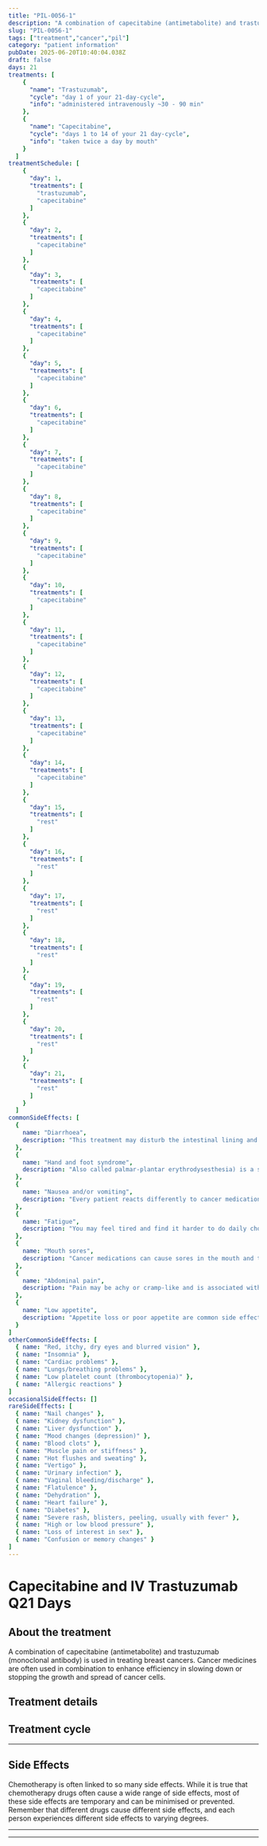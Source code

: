 ```yaml
---
title: "PIL-0056-1"
description: "A combination of capecitabine (antimetabolite) and trastuzumab (monoclonal antibody) is used in treating breast cancers. Cancer medicines are often used in combination to enhance efficiency in slowing down or stopping the growth and spread of cancer cells."
slug: "PIL-0056-1"
tags: ["treatment","cancer","pil"]
category: "patient information"
pubDate: 2025-06-20T10:40:04.038Z
draft: false
days: 21
treatments: [
    {
      "name": "Trastuzumab",
      "cycle": "day 1 of your 21-day-cycle",
      "info": "administered intravenously ~30 - 90 min"
    },
    {
      "name": "Capecitabine",
      "cycle": "days 1 to 14 of your 21 day-cycle",
      "info": "taken twice a day by mouth"
    }
  ]
treatmentSchedule: [
    {
      "day": 1,
      "treatments": [
        "trastuzumab",
        "capecitabine"
      ]
    },
    {
      "day": 2,
      "treatments": [
        "capecitabine"
      ]
    },
    {
      "day": 3,
      "treatments": [
        "capecitabine"
      ]
    },
    {
      "day": 4,
      "treatments": [
        "capecitabine"
      ]
    },
    {
      "day": 5,
      "treatments": [
        "capecitabine"
      ]
    },
    {
      "day": 6,
      "treatments": [
        "capecitabine"
      ]
    },
    {
      "day": 7,
      "treatments": [
        "capecitabine"
      ]
    },
    {
      "day": 8,
      "treatments": [
        "capecitabine"
      ]
    },
    {
      "day": 9,
      "treatments": [
        "capecitabine"
      ]
    },
    {
      "day": 10,
      "treatments": [
        "capecitabine"
      ]
    },
    {
      "day": 11,
      "treatments": [
        "capecitabine"
      ]
    },
    {
      "day": 12,
      "treatments": [
        "capecitabine"
      ]
    },
    {
      "day": 13,
      "treatments": [
        "capecitabine"
      ]
    },
    {
      "day": 14,
      "treatments": [
        "capecitabine"
      ]
    },
    {
      "day": 15,
      "treatments": [
        "rest"
      ]
    },
    {
      "day": 16,
      "treatments": [
        "rest"
      ]
    },
    {
      "day": 17,
      "treatments": [
        "rest"
      ]
    },
    {
      "day": 18,
      "treatments": [
        "rest"
      ]
    },
    {
      "day": 19,
      "treatments": [
        "rest"
      ]
    },
    {
      "day": 20,
      "treatments": [
        "rest"
      ]
    },
    {
      "day": 21,
      "treatments": [
        "rest"
      ]
    }
  ]
commonSideEffects: [
  {
    name: "Diarrhoea",
    description: "This treatment may disturb the intestinal lining and cause loose, watery, and more frequent stools than usual. Certain medications have a higher chance of causing diarrhoea."
  },
  {
    name: "Hand and foot syndrome",
    description: "Also called palmar-plantar erythrodysesthesia) is a side effect of some chemotherapy drugs that can cause redness, swelling and blistering on the palms of the hands and soles of the feet."
  },
  {
    name: "Nausea and/or vomiting",
    description: "Every patient reacts differently to cancer medication. Many people feel nauseous, and some also experience vomiting. Nausea and vomiting can be managed or reduced with medication."
  },
  {
    name: "Fatigue",
    description: "You may feel tired and find it harder to do daily chores/activities that you usually do or want to do. It may be physical, emotional and mental exhaustion."
  },
  {
    name: "Mouth sores",
    description: "Cancer medications can cause sores in the mouth and throat. These sores are painful and may become infected."
  },
  {
    name: "Abdominal pain",
    description: "Pain may be achy or cramp-like and is associated with increased flatulence (gas). Chemotherapy may also alter the normal bacterial flora in the intestines. This can affect digestion and cause abdominal pain, cramping or flatulence (gas)."
  },
  {
    name: "Low appetite",
    description: "Appetite loss or poor appetite are common side effects of cancer and its treatment. This means you may eat less than usual, not feel hungry, or feel full after eating only a tiny amount."
  }
]
otherCommonSideEffects: [
  { name: "Red, itchy, dry eyes and blurred vision" },
  { name: "Insomnia" },
  { name: "Cardiac problems" },
  { name: "Lungs/breathing problems" },
  { name: "Low platelet count (thrombocytopenia)" },
  { name: "Allergic reactions" }
]
occasionalSideEffects: []
rareSideEffects: [
  { name: "Nail changes" },
  { name: "Kidney dysfunction" },
  { name: "Liver dysfunction" },
  { name: "Mood changes (depression)" },
  { name: "Blood clots" },
  { name: "Muscle pain or stiffness" },
  { name: "Hot flushes and sweating" },
  { name: "Vertigo" },
  { name: "Urinary infection" },
  { name: "Vaginal bleeding/discharge" },
  { name: "Flatulence" },
  { name: "Dehydration" },
  { name: "Heart failure" },
  { name: "Diabetes" },
  { name: "Severe rash, blisters, peeling, usually with fever" },
  { name: "High or low blood pressure" },
  { name: "Loss of interest in sex" },
  { name: "Confusion or memory changes" }
]
---
```


# Capecitabine and IV Trastuzumab Q21 Days

## About the treatment

A combination of capecitabine (antimetabolite) and trastuzumab (monoclonal antibody) is used in treating breast cancers. Cancer medicines are often used in combination to enhance efficiency in slowing down or stopping the growth and spread of cancer cells.

## Treatment details

<LegendGrid treatments={treatments} />

## Treatment cycle

<TreatmentCycleGrid treatmentSchedule={treatmentSchedule} />

<hr class="py-0 border-t-[0.5px] border-gray-500" />

## Side Effects

Chemotherapy is often linked to so many side effects. While it is true that chemotherapy drugs often cause a wide range of side effects, most of these side effects are temporary and can be minimised or prevented. Remember that different drugs cause different side effects, and each person experiences different side effects to varying degrees.

<CommonSideEffects commonSideEffects={commonSideEffects} />
<OtherCommonSideEffects otherCommonSideEffects={otherCommonSideEffects} />
<OccasionalSideEffects occasionalSideEffects={occasionalSideEffects} />
<RareSideEffects rareSideEffects={rareSideEffects} />

<hr class="py-0 border-t-[0.5px] border-gray-500" />

<SafeHandlingAccordion />
<GeneralPrecautionsAccordion />
<LifestyleSafetyAccordion />

<hr class="py-0 border-t-[0.5px] border-gray-500" />

<HealthcareTeamContact />
